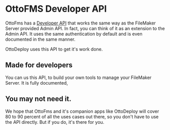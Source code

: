 # OttoFMS Developer API

OttoFms has a [Developer API](/apidoc) that works the same way as the FileMaker Server provided Admin API. In fact, you can think of it as an extension to the Admin API. It uses the same authentication by default and is even documented in the same manner.

OttoDeploy uses this API to get it's work done.

## Made for developers

You can us this API, to build your own tools to manage your FileMaker Server. It is fully documented,

## You may not need it.

We hope that OttoFms and it's companion apps like OttoDeploy will cover 80 to 90 percent of all the uses cases out there, so you don't have to use the API directly. But if you do, it's there for you.
